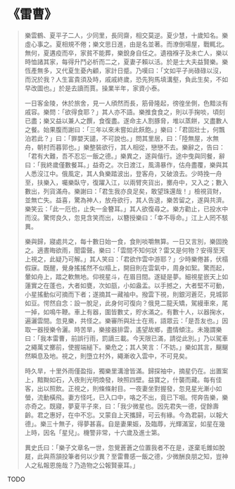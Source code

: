 # 《雷曹》

> 樂雲鶴、夏平子二人，少同里，長同齋，相交莫逆。夏少慧，十歲知名。樂虛心事之。夏相規不倦；樂文思日進，由是名並著。而潦倒場屋，戰輒北。無何，夏遘疫而卒，家貧不能葬，樂銳身自任之。遺襁褓子及未亡人，樂以時恤諸其家，每得升鬥必析而二之，夏妻子賴以活。於是士大夫益賢樂。樂恆產無多，又代夏生憂內顧，家計日蹙。乃嘆曰：「文如平子尚碌碌以沒，而況於我？人生富貴須及時，戚戚終歲，恐先狗馬填溝壑，負此生矣，不如早改圖也。」於是去讀而賈。操業半年，家資小泰。
>
> 一日客金陵，休於旅舍，見一人頎然而長，筋骨隆起，徬徨坐側，色黯淡有戚容。樂問：「欲得食耶？」其人亦不語。樂推食食之，則以手掬啖，頃刻已盡；樂又益以兼人之饌，食復盡。遂命主人割豚脅，堆以蒸餅，又盡數人之餐。始果腹而謝曰：「三年以來未嘗如此飫飽。」樂曰：「君固壯士，何飄泊若此？」曰：「罪嬰天譴，不可說也。」問其里居，曰：「陸無屋，水無舟，朝村而暮郭也。」樂整裝欲行，其人相從，戀戀不去。樂辭之，告曰：「君有大難，吾不忍忘一飯之德。」樂異之，遂與偕行。途中曳與同餐，辭曰：「我終歲僅數餐耳。」益奇之。次日渡江，風濤暴作，估舟盡覆，樂與其人悉沒江中。俄風定，其人負樂踏波出，登客舟，又破浪去。少時挽一舟至，扶樂入，囑樂臥守，復躍入江，以兩臂夾貨出，擲舟中，又入之；數入數出，列貨滿舟。樂謝曰：「君生我亦良足矣，敢望珠還哉！」檢視貨財，並無亡失。益喜，驚為神人，放舟欲行，其人告退，樂苦留之，遂與共濟。樂笑云：「此一厄也，止失一金簪耳。」其人欲復尋之。樂方勸止，已投水中而沒。驚愕良久，忽見含笑而出，以簪授樂曰：「幸不辱命。」江上人罔不駭異。
>
> 樂與歸，寢處共之，每十數日始一食，食則啖嚼無算。一日又言別，樂固挽之。適晝晦欲雨，聞雷聲。樂曰：「雲間不知何狀？雷又是何物？安得至天上視之，此疑乃可解。」其人笑曰：「君欲作雲中游耶？」少時樂倦甚，伏榻假寐。既醒，覺身搖搖然不似榻上，開目則在雲氣中，周身如絮。驚而起，暈如舟上，踏之軟無地。仰視星斗，在眉目間。遂疑是夢。細視星嵌天上如蓮實之在蓬也，大者如甕，次如瓿，小如盎盂。以手撼之，大者堅不可動，小星搖動似可摘而下者；遂摘其一藏袖中。撥雲下視，則銀河蒼茫，見城郭如豆。愕然自念：設一脫足，此身何可復向？俄見二龍夭矯，駕縵車來，尾一掉，如鳴牛鞭。車上有器，圍皆數丈，貯水滿之。有數十人，以器掬水，遍灑雲間。忽見樂，共怪之。樂審所與壯士在焉，語眾云：「是吾友也。」因取一器授樂令灑。時苦旱，樂接器排雲，遙望故鄉，盡情傾注。未幾謂樂曰：「我本雷曹，前誤行雨，罰謫三載。今天限已滿，請從此別。」乃以駕車之繩萬丈擲前，使握端縋下。樂危之；其人笑言：「不妨。」樂如其言，飀飀然瞬息及地。視之，則墮立村外，繩漸收入雲中，不可見矣。
>
> 時久旱，十里外雨僅盈指，獨樂里溝澮皆滿。歸探袖中，摘星仍在。出置案上，黯黝如石，入夜則光明煥發，映照四壁。益寶之，什襲而藏。每有佳客，出以照飲。正視之，則條條射目。一夜妻坐對握發，忽見星光漸小如螢，流動橫飛。妻方怪吒，已入口中，咯之不出，竟已下咽。愕奔告樂，樂亦奇之。既寢，夢夏平子來，曰：「我少微星也。因先君失一德，促餘壽齡。君之惠好，在中不忘。又蒙自上天攜歸，可云有緣。今為君嗣，以報大德」。樂三十無子，得夢甚喜。自是妻果娠，及臨蓐，光輝滿室，如星在幾上時，因名「星兒」。機警非常，十六歲及進士第。
>
> 異史氏曰：「樂子文章名一世，忽覺蒼蒼之位置我者不在是，遂棄毛錐如脫屣，此與燕頷投筆者何以少異？至雷曹感一飯之德，少微酬良朋之知，豈神人之私報恩施哉？乃造物之公報賢豪耳。」

TODO

